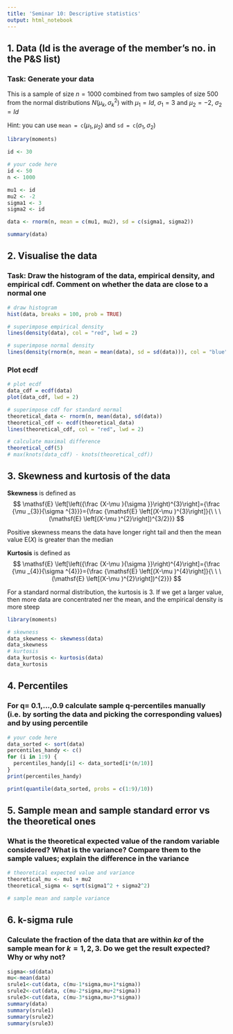 ```yaml
---
title: 'Seminar 10: Descriptive statistics'
output: html_notebook
---
```


## 1. Data (Id is the average of the member's no. in the P&S list)

### Task: Generate your data 

This is a sample of size $n=1000$ combined from two samples of size $500$ from the normal distributions $N(\mu_k,\sigma_k^2)$ with $\mu_1 = Id$, $\sigma_1 = 3$ and $\mu_2 = -2$, $\sigma_2 = Id$

Hint: you can use $\texttt{mean = c}(\mu_1,\mu_2)$ and $\texttt{sd = c}(\sigma_1,\sigma_2)$

```r
library(moments)
```

```r
id <- 30

# your code here
id <- 50
n <- 1000

mu1 <- id
mu2 <- -2
sigma1 <- 3
sigma2 <- id

data <- rnorm(n, mean = c(mu1, mu2), sd = c(sigma1, sigma2))

summary(data)
``` 

## 2. Visualise the data

### Task: Draw the histogram of the data, empirical density, and empirical cdf. Comment on whether the data are close to a normal one

```r
# draw histogram
hist(data, breaks = 100, prob = TRUE)

# superimpose empirical density
lines(density(data), col = "red", lwd = 2)

# superimpose normal density
lines(density(rnorm(n, mean = mean(data), sd = sd(data))), col = "blue", lwd = 2)
```

### Plot ecdf

```r
# plot ecdf
data_cdf = ecdf(data) 
plot(data_cdf, lwd = 2)

# superimpose cdf for standard normal
theoretical_data <- rnorm(n, mean(data), sd(data))
theoretical_cdf <- ecdf(theoretical_data)
lines(theoretical_cdf, col = "red", lwd = 2)

# calculate maximal difference
theoretical_cdf(5)
# max(knots(data_cdf) - knots(theoretical_cdf))
```

## 3. Skewness and kurtosis of the data

**Skewness** is defined as
$$
  \mathsf{E} \left[\left({\frac {X-\mu }{\sigma }}\right)^{3}\right]={\frac {\mu _{3}}{\sigma ^{3}}}={\frac {\mathsf{E} \left[(X-\mu )^{3}\right]}{\ \ \ (\mathsf{E} \left[(X-\mu )^{2}\right])^{3/2}}}
$$

Positive skewness means the data have longer right tail and then the mean value $\mathsf{E}(X)$ is greater than the median

**Kurtosis** is defined as 
$$
  \mathsf{E} \left[\left({\frac {X-\mu }{\sigma }}\right)^{4}\right]={\frac {\mu _{4}}{\sigma ^{4}}}={\frac {\mathsf{E} \left[(X-\mu )^{4}\right]}{\ \ \ (\mathsf{E} \left[(X-\mu )^{2}\right])^{2}}}
$$

For a standard normal distribution, the kurtosis is $3$. If we get a larger value, then more data are concentrated ner the mean, and the empirical density is more steep


```r
library(moments)

# skewness
data_skewness <- skewness(data)
data_skewness
# kurtosis
data_kurtosis <- kurtosis(data)
data_kurtosis
```

## 4. Percentiles 

### For q= 0.1,...,0.9 calculate sample q-percentiles manually (i.e. by sorting the data and picking the corresponding values) and by using percentile

```r
# your code here
data_sorted <- sort(data)
percentiles_handy <- c()
for (i in 1:9) {
  percentiles_handy[i] <- data_sorted[i*(n/10)]
}
print(percentiles_handy)

print(quantile(data_sorted, probs = c(1:9)/10))
```


## 5. Sample mean and sample standard error vs the theoretical ones 

### What is the theoretical expected value of the random variable considered? What is the variance? Compare them to the sample values; explain the difference in the variance

```r
# theoretical expected value and variance
theoretical_mu <- mu1 + mu2
theoretical_sigma <- sqrt(sigma1^2 + sigma2^2)

# sample mean and sample variance
```


## 6. k-sigma rule

### Calculate the fraction of the data that are within $k\sigma$ of the sample mean for $k=1,2,3$. Do we get the result expected? Why or why not?

```r
sigma<-sd(data)
mu<-mean(data)
srule1<-cut(data, c(mu-1*sigma,mu+1*sigma))
srule2<-cut(data, c(mu-2*sigma,mu+2*sigma))
srule3<-cut(data, c(mu-3*sigma,mu+3*sigma))
summary(data)
summary(srule1)
summary(srule2)
summary(srule3)
```

